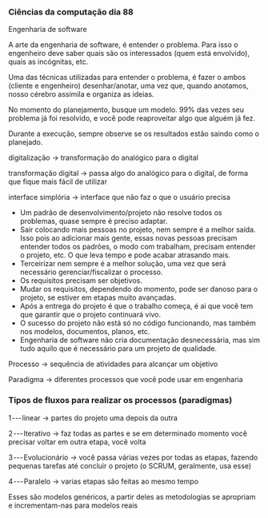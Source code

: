 




### Ciências da computação dia 88

Engenharia de software

A arte da engenharia de software, é entender o problema. Para isso o
engenheiro deve saber quais são os interessados (quem está envolvido),
quais as incógnitas, etc.

Uma das técnicas utilizadas para entender o problema, é fazer o ambos
(cliente e engenheiro) desenhar/anotar, uma vez que, quando anotamos,
nosso cérebro assimila e organiza as ideias.








No momento do planejamento, busque um modelo. 99% das vezes seu problema
já foi resolvido, e você pode reaproveitar algo que alguém já fez.








Durante a execução, sempre observe se os resultados estão saindo como o
planejado.








digitalização → transformação do analógico para o digital

transformação digital → passa algo do analógico para o digital, de forma
que fique mais fácil de utilizar








interface simplória → interface que não faz o que o usuário precisa








-   Um padrão de desenvolvimento/projeto não resolve todos os problemas,
    quase sempre é preciso adaptar.
-   Sair colocando mais pessoas no projeto, nem sempre é a melhor saída.
    Isso pois ao adicionar mais gente, essas novas pessoas precisam
    entender todos os padrões, o modo com trabalham, precisam entender o
    projeto, etc. O que leva tempo e pode acabar atrasando mais.
-   Terceirizar nem sempre é a melhor solução, uma vez que será
    necessário gerenciar/fiscalizar o processo.
-   Os requisitos precisam ser objetivos.
-   Mudar os requisitos, dependendo do momento, pode ser danoso para o
    projeto, se estiver em etapas muito avançadas.
-   Após a entrega do projeto é que o trabalho começa, é ai que você tem
    que garantir que o projeto continuará vivo.
-   O sucesso do projeto não está só no código funcionando, mas também
    nos modelos, documentos, planos, etc.
-   Engenharia de software não cria documentação desnecessária, mas sim
    tudo aquilo que é necessário para um projeto de qualidade.








Processo → sequência de atividades para alcançar um objetivo

Paradigma → diferentes processos que você pode usar em engenharia








### Tipos de fluxos para realizar os processos (paradigmas)

1 --- linear → partes do projeto uma depois da outra

2 --- Iterativo → faz todas as partes e se em determinado momento você
precisar voltar em outra etapa, você volta

3 --- Evolucionário → você passa várias vezes por todas as etapas,
fazendo pequenas tarefas até concluir o projeto (o SCRUM, geralmente,
usa esse)

4 --- Paralelo → varias etapas são feitas ao mesmo tempo

Esses são modelos genéricos, a partir deles as metodologias se apropriam
e incrementam-nas para modelos reais


